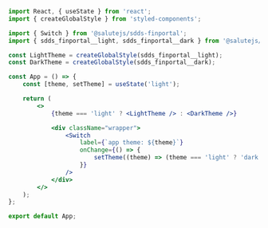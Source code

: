```jsx
import React, { useState } from 'react';
import { createGlobalStyle } from 'styled-components';

import { Switch } from '@salutejs/sdds-finportal';
import { sdds_finportal__light, sdds_finportal__dark } from '@salutejs/sdds-themes';

const LightTheme = createGlobalStyle(sdds_finportal__light);
const DarkTheme = createGlobalStyle(sdds_finportal__dark);

const App = () => {
    const [theme, setTheme] = useState('light');

    return (
        <>
            {theme === 'light' ? <LightTheme /> : <DarkTheme />}

            <div className="wrapper">
                <Switch
                    label={`app theme: ${theme}`}
                    onChange={() => {
                        setTheme((theme) => (theme === 'light' ? 'dark' : 'light'));
                    }}
                />
            </div>
        </>
    );
};

export default App;
```

